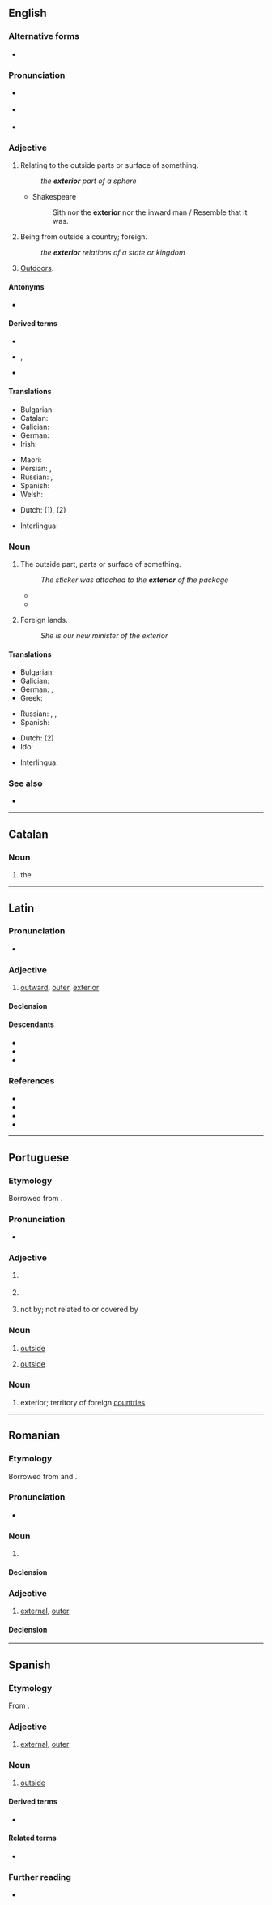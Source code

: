 ==English==

===Alternative forms===
* {{l|en|exteriour}} {{qualifier|obsolete}}

===Pronunciation===
* {{a|UK}} {{IPA|/ɪkˈstɪəɹɪə/|/ɛkˈstɪəɹɪə/|lang=en}}
* {{a|US}} {{IPA|/ɪkˈstɪɹiɚ/|/ɛkˈstɪɹiɚ/|lang=en}}
* {{rhymes|ɪəriə(ɹ)|lang=en}}

===Adjective===
{{en-adj|-}}

# Relating to the outside parts or surface of something.
#: ''the '''exterior''' part of a sphere''
#* Shakespeare
#*: Sith nor the '''exterior''' nor the inward man / Resemble that it was.
# Being from outside a country; foreign.
#: ''the '''exterior''' relations of a state or kingdom''
# [[outdoors|Outdoors]].

====Antonyms====
* {{l|en|interior}}

====Derived terms====
* {{l|en|exteriority}}
* {{l|en|exteriorize}}, {{l|en|exteriorise}}
* {{l|en|exteriorly}}

====Translations====
{{trans-top|relating to the outside parts or surface}}
* Bulgarian: {{t+|bg|външен}}
* Catalan: {{t+|ca|exterior}}
* Galician: {{t+|gl|exterior}}
* German: {{t|de|Außen-}}
* Irish: {{t|ga|seachtrach}}
{{trans-mid}}
* Maori: {{t|mi|mōwaho}}
* Persian: {{t+|fa|بیرون|tr=birun|sc=fa-Arab}}, {{t+|fa|خارج|tr=xârej|sc=fa-Arab}}
* Russian: {{t+|ru|вне́шний}}, {{t+|ru|нару́жный}}
* Spanish: {{t+|es|exterior}}
* Welsh: {{t+|cy|allanol}}
{{trans-bottom}}

{{trans-see|being from outside a country|foreign}}

{{trans-see|external}}

{{trans-see|outer}}

{{checktrans-top}}
* Dutch: {{t+|nl|uitwendig}} (1), {{t+|nl|buitenlands}} (2)
{{trans-mid}}
* Interlingua: {{t|ia|exterior}}
{{trans-bottom}}

===Noun===
{{en-noun}}

# The outside part, parts or surface of something.
#: ''The sticker was attached to the '''exterior''' of the package''
#* {{quote-book|lang=en|title=The Book of Sharks|author={{w|Richard Ellis (biologist)|Richard Ellis}}|year=1983|publisher=Knopf|ISBN=0679722106|passage=Before dissecting a shark to see how it manages to function so effectively, let us first examine its '''exterior'''.|page=31}}
#* {{quote-journal|lang=en|author=Oliver Brown|title=Oscar Pistorius jailed for five years – sport afforded no protection against his tragic fallibilities: Bladerunner's punishment for killing Reeva Steenkamp is but a frippery when set against the burden that her bereft parents, June and Barry, must carry &#91;print version: No room for sentimentality in this tragedy, 13 September 2014, p.&nbsp;S22&#93;|url=http://www.telegraph.co.uk/news/worldnews/oscar-pistorius/11089621/Oscar-Pistorius-jailed-for-five-years-sport-afforded-no-protection-against-his-tragic-fallibilities.html|work={{w|The Daily Telegraph}} (Sport)|date=21 October 2014|passage=[I]n the 575 days since [[w:Oscar Pistorius|[Oscar] Pistorius]] shot dead his girlfriend {{w|Reeva Steenkamp}}, there has been an unseemly scramble to construct revisionist histories, to identify evidence beneath that placid '''exterior''' of a pugnacious, hair-trigger personality.}}
#: {{ant|en|inside|interior}}
# Foreign lands.
#: ''She is our new minister of the exterior''
#: {{ant|en|interior}}

====Translations====
{{trans-top|The outside part}}
* Bulgarian: {{t+|bg|външност|f}}
* Galician: {{t+|gl|exterior|m}}
* German: {{t|de|Äußeres|n}}, {{t+|de|Außenseite|f}}
* Greek: {{t+|el|εξωτερικό|n}}
{{trans-mid}}
* Russian: {{t+|ru|экстерье́р|m|tr=ekstɛrʹjér}}, {{t|ru|нару́жная часть|f}}, {{t|ru|вне́шняя часть|f}}
* Spanish: {{t+|es|exterior|m}}
{{trans-bottom}}

{{trans-top|Foreign lands}}
{{trans-mid}}
{{trans-bottom}}

{{checktrans-top}}
* Dutch: {{t+|nl|buitenland|n}} (2)
* Ido: {{t+|io|exterajo}}
{{trans-mid}}
* Interlingua: {{t|ia|exterior}}
{{trans-bottom}}

===See also===
* {{l|en|external}}

----

==Catalan==

===Noun===
{{ca-noun|m}}

# the {{l|en|exterior}}

----

==Latin==

===Pronunciation===
* {{la-IPA}}

===Adjective===
{{la-adj-comp|exterior|pos=exter}}

# [[outward]], [[outer]], [[exterior]]

====Declension====
{{la-adecl|exterior}}

====Descendants====
* {{desc|en|exterior}}
* {{desc|pt|exterior}}
* {{desc|es|exterior}}

===References===
* {{R:L&S}}
* {{R:Elementary Lewis}}
* {{R:du Cange}}
* {{R:Gaffiot}}

----

==Portuguese==

===Etymology===
Borrowed from {{bor|pt|la|exterior}}.

===Pronunciation===
* {{a|Brazil}} {{IPA|/es.te.ɾi.ˈoʁ/|/is-/|/-ˈɾjoʁ/|lang=pt}}

===Adjective===
{{pt-adj|exterio|r}}
# {{l|en|exterior}} {{gloss|located in the outside}}
#: {{ux|pt|A parte '''exterior''' do carro.|The outside of the car.}}
# {{l|en|foreign}} {{gloss|relating to foreign countries}}
#: {{ux|pt|Qual é a política '''exterior''' do Brazil?|What is Brazil’s '''foreign''' policy?}}
# {{lb|pt|formal}} not {{l|en|encompassed}} by; not related to or covered by
#: {{ux|pt|Este conteúdo é '''exterior''' à ementa deste curso.|This topic is not in the syllabus of this course.}}

===Noun===
{{pt-noun|m}}
# [[outside]] {{gloss|outer surface}}
#: {{ux|pt|Contratamos um pintor para pintar apenas o '''exterior''' da casa, o interior pintaremos nós mesmo.|We hired a painter to paint the '''outside''' of the house; we will paint the inside ourselves.}}
# [[outside]] {{gloss|the space beyond some limit or boundary}}
#: {{ux|pt|Não deixe nada no '''exterior''' deste círculo.|Don’t leave anything outside this circle.}}

===Noun===
{{pt-noun|m|-}}
# exterior; territory of foreign [[country|countries]]
#: {{ux|pt|Ela mora no '''exterior''' desde criança.|She lives abroad since she was a child.}}
#: {{syn|pt|estrangeiro}}

----

==Romanian==

===Etymology===
Borrowed from {{bor|ro|fr|extérieur}} and {{bor|ro|la|exterior}}.

===Pronunciation===
* {{IPA|/ˌeks.te.riˈor/|lang=ro}}

===Noun===
{{ro-noun|n|exterioare}}

# {{l|en|exterior}}

====Declension====
{{ro-noun-n|pl=exterioare}}

===Adjective===
{{ro-adj|f=exterioară}}

# [[external]], [[outer]]

====Declension====
{{ro-decl-adj|f=exterioară}}

----

==Spanish==

===Etymology===
From {{der|es|la|exterior}}.

===Adjective===
{{es-adj|pl=exteriores}}

# [[external]], [[outer]]

===Noun===
{{es-noun|m|exteriores}}

# [[outside]]

====Derived terms====
* {{l|es|exteriorizar}}

====Related terms====
* {{l|es|externo}}

===Further reading===
* {{R:DRAE 2001}}